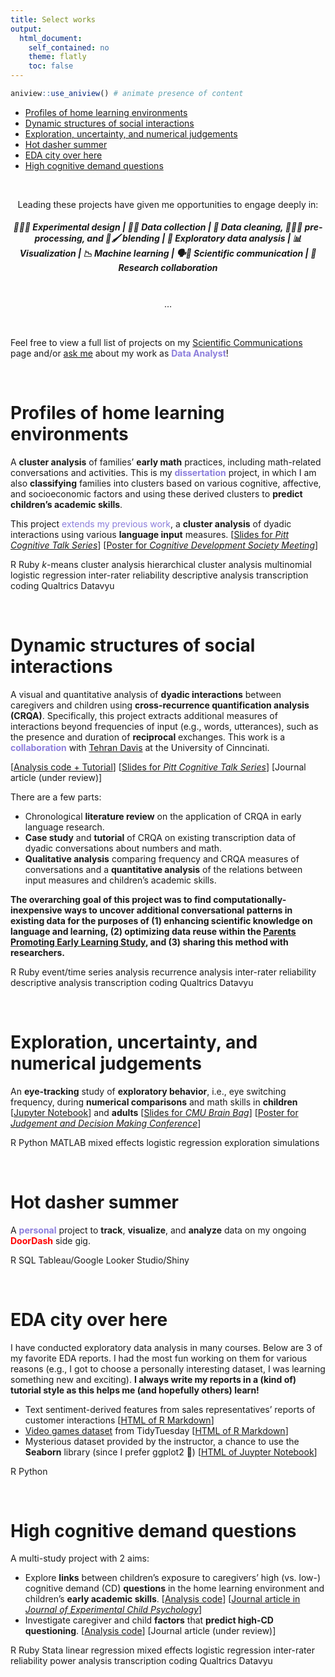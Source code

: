 ```yaml
---
title: Select works
output:  
  html_document:  
    self_contained: no  
    theme: flatly
    toc: false
---
```


<!-- IDEAS? Include some visual of a research timeline here (for how academic research has evolved) -->
<!-- Definitely need to add VISUALS like a screenshot of the posters and stuff... maybe put these in boxes? Need to figure out how to make columns... -->

```r
aniview::use_aniview() # animate presence of content
```

<!-- for accessing the link icons --> 
<script src="https://kit.fontawesome.com/455169677b.js" crossorigin="anonymous"></script> 


::: {.aniview data-av-animation="fadeInUp"}

* [Profiles of home learning environments](#profiles-of-home-learning-environments)
* [Dynamic structures of social interactions](#dynamic-structures-of-social-interactions)
* [Exploration, uncertainty, and numerical judgements](#exploration-uncertainty-and-numerical-judgements)
* [Hot dasher summer](#hot-dasher-summer)
* [EDA city over here](#eda-city-over-here)
* [High cognitive demand questions](#high-cognitive-demand-questions)


<br>


<center>
Leading these projects have given me opportunities to engage deeply in:

<h5>👩🏻‍🎨 **Experimental design**  |  ✍🏼 **Data collection**  |  🧹 **Data cleaning, 👩🏻‍💻 pre-processing, and 🎨🖌 blending**  |  🧭 **Exploratory data analysis**  |  📊 **Visualization**  |  📉 **Machine learning**  |  🗣📝 **Scientific communication**  |  🤝 **Research collaboration**  </h5>
</center>

<br>
<center>...</center>
<br>

Feel free to view a full list of projects on my <a href=publications.html>Scientific Communications</a> page and/or <a href="mailto:shirleyduong5@gmail.com">ask me</a> about my work as <font color="#8c7edc">**Data Analyst**</font>!


<br>


# Profiles of home learning environments 

A **cluster analysis** of families' **early math** practices, including math-related conversations and activities. This is my <font color="#8c7edc">**dissertation**</font> project, in which I am also **classifying** families into clusters based on various cognitive, affective, and socioeconomic factors and using these derived clusters to **predict children's academic skills**. 

This project <font color="#8c7edc">extends my previous work</font>, a **cluster analysis** of dyadic interactions using various **language input** measures. [<a href="Duong_CogTalk_Nov21_NumberClusters_Slides.pdf">Slides for <i>Pitt Cognitive Talk Series</i></a>] [<a href="DuongEtAl-2022_CDS.pdf">Poster for <i>Cognitive Development Society Meeting</i></a>]

<span class="badge bg-primary">R</span> <span class="badge bg-primary">Ruby</span> <span class="badge bg-success"><i>k</i>-means cluster analysis</span> <span class="badge bg-success">hierarchical cluster analysis</span> <span class="badge bg-success">multinomial logistic regression</span> <span class="badge bg-success">inter-rater reliability</span> <span class="badge bg-success">descriptive analysis</span> <span class="badge bg-success">transcription coding</span> <span class="badge bg-secondary">Qualtrics</span> <span class="badge bg-secondary">Datavyu</span> 

<br>


# Dynamic structures of social interactions

A visual and quantitative analysis of **dyadic interactions** between caregivers and children using **cross-recurrence quantification analysis (CRQA)**. Specifically, this project extracts additional measures of interactions beyond frequencies of input (e.g., words, utterances), such as the presence and duration of **reciprocal** exchanges. This work is a <font color="#8c7edc"><b>collaboration</b></font> with <a href="https://researchdirectory.uc.edu/p/davtj">Tehran Davis</a> at the University of Cinncinati.  

[<a href="https://github.com/s-duong/crqa-number-talk">Analysis code + Tutorial</a>] [<a href="Duong_CogTalk_Nov22_CRQA_Slides.pdf">Slides for <i>Pitt Cognitive Talk Series</i></a>] [Journal article (under review)]

There are a few parts:

- Chronological **literature review** on the application of CRQA in early language research.
- **Case study** and **tutorial** of CRQA on existing transcription data of dyadic conversations about numbers and math.
- **Qualitative analysis** comparing frequency and CRQA measures of conversations and a **quantitative analysis** of the relations between input measures and children's academic skills. 

<b>The overarching goal of this project was to find computationally-inexpensive ways to uncover additional conversational patterns in existing data for the purposes of (1) enhancing scientific knowledge on language and learning, (2) optimizing data reuse within the <a href=https://lrdc.pitt.edu/ppel/>Parents Promoting Early Learning Study</a>, and (3) sharing this method with researchers.</b>

<span class="badge bg-primary">R</span> <span class="badge bg-primary">Ruby</span> <span class="badge bg-success">event/time series analysis</span> <span class="badge bg-success">recurrence analysis</span> <span class="badge bg-success">inter-rater reliability</span> <span class="badge bg-success">descriptive analysis</span> <span class="badge bg-success">transcription coding</span> <span class="badge bg-secondary">Qualtrics</span> <span class="badge bg-secondary">Datavyu</span> 


<br>


# Exploration, uncertainty, and numerical judgements

An **eye-tracking** study of **exploratory behavior**, i.e., eye switching frequency, during **numerical comparisons** and math skills in **children** [<a href="https://github.com/s-duong/exploration-eyetracking-ans/blob/main/Final_Project_Duong.ipynb">Jupyter Notebook</a>] and **adults** [<a href="Duong_Fall2020_CMU_BrainBag.pdf">Slides for <i>CMU Brain Bag</i></a>] [<a href="DuongLibertus-2020_JDM.pdf">Poster for <i>Judgement and Decision Making Conference</i></a>]

<span class="badge bg-primary">R</span> <span class="badge bg-primary">Python</span> <span class="badge bg-primary">MATLAB</span> <span class="badge bg-success">mixed effects logistic regression</span> <span class="badge bg-success">exploration simulations</span>


<br>


# Hot dasher summer

A <font color="#8c7edc">**personal**</font> project to **track**, **visualize**, and **analyze** data on my ongoing <font color="red">**DoorDash**</font> side gig.

<span class="badge bg-primary">R</span> <span class="badge bg-primary">SQL</span> <span class="badge bg-secondary">Tableau/Google Looker Studio/Shiny</span> 

<br>


# EDA city over here

I have conducted exploratory data analysis in many courses. Below are 3 of my favorite EDA reports. I had the most fun working on them for various reasons (e.g., I got to choose a personally interesting dataset, I was learning something new and exciting). **I always write my reports in a (kind of) tutorial style as this helps me (and hopefully others) learn!**

- Text sentiment-derived features from sales representatives’ reports of customer interactions [<a href=Duong_Shirley_Final_01_Data_Exploration.html>HTML of R Markdown</a>]
- <a href=https://github.com/rfordatascience/tidytuesday/tree/master/data/2019/2019-07-30>Video games dataset</a> from TidyTuesday [<a href=Duong_Shirley_Midterm_df2.html>HTML of R Markdown</a>]
- Mysterious dataset provided by the instructor, a chance to use the **Seaborn** library (since I prefer ggplot2 🙂) [<a href=Duong_Shirley_Midterm_df1_python.html>HTML of Juypter Notebook</a>]

<span class="badge bg-primary">R</span> <span class="badge bg-primary">Python</span>

<br>


# High cognitive demand questions

A multi-study project with 2 aims: 

- Explore **links** between children's exposure to caregivers' high (vs. low-) cognitive demand (CD) **questions** in the home learning environment and children's **early academic skills**. [<a href="">Analysis code</a>] [<a href="DuongEtAl-2021_JECP.pdf">Journal article in <i>Journal of Experimental Child Psychology</i></a>] 
- Investigate caregiver and child **factors** that **predict high-CD questioning**. [<a href="">Analysis code</a>] [Journal article (under review)]

<span class="badge bg-primary">R</span> <span class="badge bg-primary">Ruby</span> <span class="badge bg-primary">Stata</span> <span class="badge bg-success">linear regression</span> <span class="badge bg-success">mixed effects logistic regression</span> <span class="badge bg-success">inter-rater reliability</span> <span class="badge bg-success">power analysis</span> <span class="badge bg-success">transcription coding</span> <span class="badge bg-secondary">Qualtrics</span> <span class="badge bg-secondary">Datavyu</span> 


<br>



::: 
